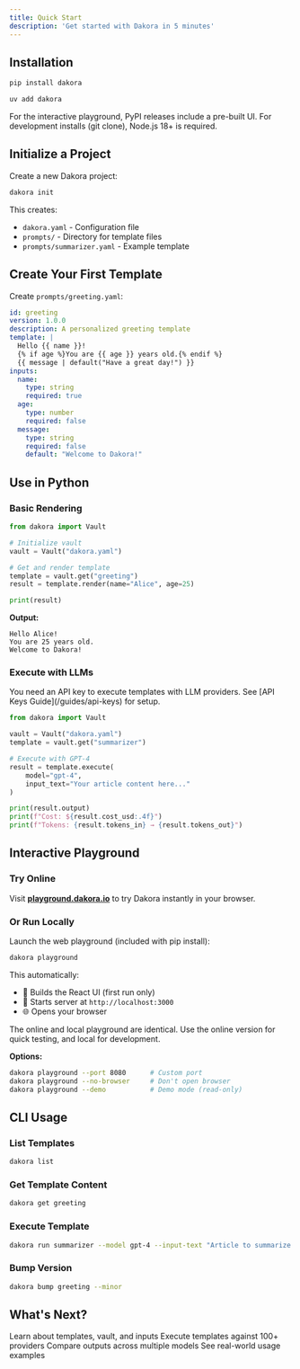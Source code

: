 ```yaml
---
title: Quick Start
description: 'Get started with Dakora in 5 minutes'
---
```


## Installation

<CodeGroup>

```bash pip
pip install dakora
```

```bash uv
uv add dakora
```

</CodeGroup>

<Info>
  For the interactive playground, PyPI releases include a pre-built UI. For development installs (git clone), Node.js 18+ is required.
</Info>

## Initialize a Project

Create a new Dakora project:

```bash
dakora init
```

This creates:
- `dakora.yaml` - Configuration file
- `prompts/` - Directory for template files
- `prompts/summarizer.yaml` - Example template

## Create Your First Template

Create `prompts/greeting.yaml`:

```yaml
id: greeting
version: 1.0.0
description: A personalized greeting template
template: |
  Hello {{ name }}!
  {% if age %}You are {{ age }} years old.{% endif %}
  {{ message | default("Have a great day!") }}
inputs:
  name:
    type: string
    required: true
  age:
    type: number
    required: false
  message:
    type: string
    required: false
    default: "Welcome to Dakora!"
```

## Use in Python

### Basic Rendering

```python
from dakora import Vault

# Initialize vault
vault = Vault("dakora.yaml")

# Get and render template
template = vault.get("greeting")
result = template.render(name="Alice", age=25)

print(result)
```

**Output:**
```
Hello Alice!
You are 25 years old.
Welcome to Dakora!
```

### Execute with LLMs

<Warning>
  You need an API key to execute templates with LLM providers. See [API Keys Guide](/guides/api-keys) for setup.
</Warning>

```python
from dakora import Vault

vault = Vault("dakora.yaml")
template = vault.get("summarizer")

# Execute with GPT-4
result = template.execute(
    model="gpt-4",
    input_text="Your article content here..."
)

print(result.output)
print(f"Cost: ${result.cost_usd:.4f}")
print(f"Tokens: {result.tokens_in} → {result.tokens_out}")
```

## Interactive Playground

### Try Online

Visit **[playground.dakora.io](https://playground.dakora.io)** to try Dakora instantly in your browser.

### Or Run Locally

Launch the web playground (included with pip install):

```bash
dakora playground
```

This automatically:
- 🔨 Builds the React UI (first run only)
- 🚀 Starts server at `http://localhost:3000`
- 🌐 Opens your browser

<Tip>
  The online and local playground are identical. Use the online version for quick testing, and local for development.
</Tip>

**Options:**
```bash
dakora playground --port 8080      # Custom port
dakora playground --no-browser     # Don't open browser
dakora playground --demo           # Demo mode (read-only)
```

## CLI Usage

### List Templates

```bash
dakora list
```

### Get Template Content

```bash
dakora get greeting
```

### Execute Template

```bash
dakora run summarizer --model gpt-4 --input-text "Article to summarize..."
```

### Bump Version

```bash
dakora bump greeting --minor
```

## What's Next?

<CardGroup cols={2}>
  <Card
    title="Core Concepts"
    icon="book"
    href="/concepts/templates"
  >
    Learn about templates, vault, and inputs
  </Card>
  <Card
    title="LLM Execution"
    icon="rocket"
    href="/features/llm-execution"
  >
    Execute templates against 100+ providers
  </Card>
  <Card
    title="Model Comparison"
    icon="scale-balanced"
    href="/features/model-comparison"
  >
    Compare outputs across multiple models
  </Card>
  <Card
    title="Examples"
    icon="code"
    href="/examples/basic-usage"
  >
    See real-world usage examples
  </Card>
</CardGroup>
